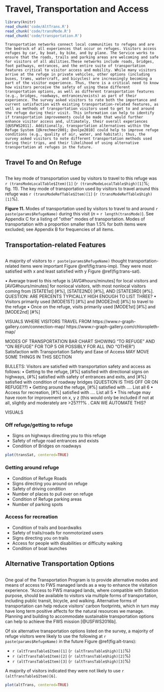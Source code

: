 # Travel, Transportation and Access{-#transportation}

```r
library(knitr)
read_chunk('code/AltTrans.R')
read_chunk('code/transMode.R')
read_chunk('code/transportation.R')
```

```block2
Transportation networks connect local communities to refuges and are the bedrock of all experiences that occur on refuges. Visitors access refuges by car, by boat, by bike, and by plane. The Service works to ensure that the roads, trails and parking areas are welcoming and safe for visitors of all abilities.These networks include roads, bridges, foot pathways, entrances, and the entire suite of transportation features critical to visitor access and mobility. While many visitors arrive at the refuge in private vehicles, other options (including buses, trams, watercraft, and bicycles) are increasingly becoming a part of the visitor experience. Thus, there is a critical need to know how visitors perceive the safety of using these different transportation options, as well as different transportation features (e.g., bridges, roadways, entrances/exists) as part of their experience. The survey asked visitors to rate both the importance and current satisfaction with existing transportation-related features, as well as methods of transportation visitors used to get to and around the refuge during their visit. This information can help to identify if transportation improvements could be made that would further enhance visitor access and, ultimately, their overall experiences [@USFWS2011]. Additionally, transportation alternatives within the Refuge System [@krechmer2001; @volpe2010] could help to improve refuge conditions (e.g., quality of air, water, and habitat); thus, the survey asked visitors to note different transportation methods used during their trips, and their likelihood of using alternative transportation at refuges in the future.
```

## Travel To and On Refuge{-}
```r
```
The key mode of transportation used by visitors to travel to this refuge was `r (transModeLocalTable$Item)[1]` (`r (transModeLocalTable$high)[1]`%; fig. 11). The key mode of transportation used by visitors to travel around this refuge was `r (transModeRefTable$Item)[1]` (`r (transModeRefTable$high)[1]`%).

**Figure 11.** Modes of transportation used by visitors to travel to and around `r paste(params$RefugeName)` during this visit (*n* = `r length(transMode)`). See Appendix C for a listing of &quot;other&quot; modes of transportation. Modes of transportation with a proportion smaller than 1.5% for both items were excluded; see Appendix B for frequencies of all items.

## Transportation-related Features{-}

```r
```

A majority of visitors to `r paste(params$RefugeName)` thought transportation-related items were important Figure \@ref(fig:trans-imp). They were most satisfied with x and least satisfied with y Figure \@ref(fig:trans-sat).








•	Average travel to this refuge is [AVG#hours/minutes] for local visitors and [AVG#hours/minutes] for nonlocal visitors, with most nonlocal visitors coming from [STATE1st] [#%], [STATE2ND] [#%], AND [STATE3RD] [#%]. QUESTION: ARE PERCENTS TYPICALLY HIGH ENOUGH TO LIST THREE?
•	Visitors primarily used [MODE1ST] [#%] and [MODE2nd] [#%] to travel to the refuge
•	Once on the refuge, visits primarily used [MODE1st] [#%] and [MODE2nd] [#%]

VISUALS
WHERE VISITORS TRAVEL FROM
https://www.r-graph-gallery.com/connection-map/
https://www.r-graph-gallery.com/chloropleth-map/ 

MODES OF TRANSPORTATION
BAR CHART SHOWING “TO REFUGE” AND “ON REFUGE” FOR TOP 5 OR POSSIBLY FOR ALL (NO “OTHER”) 
Satisfaction with Transportation Safety and Ease of Access
MAY MOVE SOME THINGS IN THIS SECTION

BULLETS: 
Visitors are satisfied with transportation safety and access as follows:
•	Getting to the refuge, [#%] satisfied with directional signs on highways, {#%] satisfied with safety of entrances and exits, and [#%} satisfied with condition of roadway bridges (QUESTION IS THIS OFF OR ON REFUGE??)
•	Getting around the refuge, [#%] satisfied with …. List all 6
•	Access for recreation, [#%] satisfied with …. List all 5
•	This refuge may have room for improvement on x, y z (this would only be included if not at all, slightly and moderately are >25???% . CAN WE AUTOMATE THIS?

VISUALS

### Off refuge/getting to refuge
- Signs on highways directing you to this refuge
- Safety of refuge road entrances and exists
- Condition of Bridges on roadways

```r
plot(transSat, centered=TRUE)
```

### Getting around refuge
- Condition of Refuge Roads
- Signs directing you around on refuge
- Safety of driving condition
- Number of places to pull over on refuge
- Condition of Refuge parking areas
- Number of parking spots

### Access for recreation
- Condition of trails and boardwalks
- Safety of trails/roads for nonmotorized users
- Signs directing you on trails
- Access for people with disabilities or difficulty walking
- Condition of boat launches

## Alternative Transportation Options{-}
```r
```
One goal of the Transportation Program is to provide alternative modes and means of access to FWS managed lands as a way to enhance the visitation experience. "Access to FWS managed lands, where compatible with Station purpose, should be available to visitors via multiple forms of transportation, including public transit, bicycle, and walking. Alternative forms of transportation can help reduce visitors' carbon footprints, which in turn may have long term positive affects for the natural resources we manage. Planning and building to accommodate sustainable transportation options can help to achieve the FWS mission [@USFWS2016b].

Of six alternative transportation options listed on the survey, a majority of refuge visitors were likely to use the following at `r paste(params$RefugeName)` in the future Figure \@ref(fig:alt-trans):

- `r (altTransTable$Item)[1]` (`r (altTransTable$high)[1]`%)
- `r (altTransTable$Item)[2]` (`r (altTransTable$high)[2]`%)
- `r (altTransTable$Item)[3]` (`r (altTransTable$high)[3]`%)

A majority of visitors indicated they were not likely to use `r (altTransTable$Item)[6]`.

```r
plot(altTrans, centered=TRUE)
```
